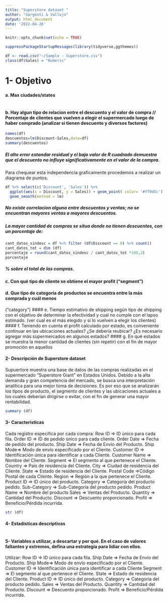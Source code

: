 ---
title: "Superstore dataset "
author: "Sargenti & Vallejo"
output: html_document
date: '2022-04-26'
---
```{r setup, include=FALSE}
knitr::opts_chunk$set(echo = TRUE)
```

```{r,libraries}
suppressPackageStartupMessages(library(tidyverse,ggthemes))

```

```{r}
df <- read.csv("~/Sample - Superstore.csv")
class(df$Sales) = "Numeric"
```

# 1-	Objetivo
#### a. Max ciudades/states
```{r}

```
#### b. Hay algun tipo de relacion entre el descuento y el valor de compra // Porcentaje de clientes que vuelven a elegir el supermercado luego de haber comprado (analizar si tienen descuento y diversos factores)
```{r}
names(df)
descuentos=lm(Discount~Sales,data=df)
summary(descuentos)
```

##### El alto error estandar residual y el bajo valor de R cuadrado demuestra que el descuento no influye significativamente en el valor de la compra.
Para chequear esta independencia graficamente procedemos a realizar un diagrama de puntos.

```{r}
df %>% select(c('Discount', 'Sales')) %>% 
  ggplot(aes(x = Discount, y = Sales)) + geom_point( color= '#ff9d5c') +
  geom_smooth(method = lm)
```

##### No existe correlacion alguna entre descuentos y ventas; no se encuentran mayores ventas a mayores descuentos.
##### La mayor cantidad de compras se situa donde no tienen descuentos, con un porcentaje de: 
```{r}
cant_datos_sindesc = df %>% filter (df$Discount == 0) %>% count()
cant_datos_tot = dim (df)
porcentaje = round(cant_datos_sindesc / cant_datos_tot *100,2)
porcentaje
```
##### % sobre el total de las compras.

#### c. Con qué tipo de cliente se obtiene el mayor profit (“segment”)
#### d. Que tipo de categoría de productos se encuentra entre la más comprada y cuál menos 
(“category”)
#### e. Tiempo estimativo de shipping según tipo de shipping con el objetivo de determinar la efectividad y cual no cumple con el lapso estimado. (ver cual es el más elegido y si lo vuelven a elegir los clientes)
#### f. Teniendo en cuenta el profit calculado por estado, es conveniente continuar en las ubicaciones actuales? ¿Se debería reubicar? ¿Es necesario agregar más supermercados en algunos estados?
#### g. En qué estados se muestra la menor cantidad de clientes (sin repetir) con el fin de mayor promoción en aquellos


#### 2-	Descripción de Superstore dataset
Supuertore muestra una base de datos de las compras realizadas en el supermercado “Superstore Giant” en Estados Unidos. Debido a la alta demanda y gran competencia del mercado, se busca una interpretación analítica para una mejor toma de decisiones.  Es por eso que se analizarán los tipos de producto, el segmento de clientes y las ubicaciones actuales a los cuales deberían dirigirse o evitar, con el fin de generar una mayor rentabilidad.

```{r}
summary (df)
```

#### 3-	Características
Cada registro especifica por cada compra: 
Row ID => ID único para cada fila.
Order ID => ID de pedido único para cada cliente.
Order Date => Fecha de pedido del producto.
Ship Date => Fecha de Envío del Producto.
Ship Mode=> Modo de envío especificado por el Cliente.
Customer ID => Identificación única para identificar a cada Cliente.
Customer Name => Nombre del Cliente.
Segment => El segmento al que pertenece el Cliente.
Country => País de residencia del Cliente.
City => Ciudad de residencia del Cliente.
State => Estado de residencia del Cliente.
Postal Code =>Código Postal de cada Cliente.
Region => Región a la que pertenece el Cliente.
Product ID => ID único del producto.
Category => Categoría del producto pedido.
Sub-Category => Sub-Categoría del producto pedido.
Product Name => Nombre del producto
Sales => Ventas del Producto.
Quantity => Cantidad del Producto.
Discount => Descuento proporcionado.
Profit => Beneficio/Pérdida incurrida.

``` {r}
str (df)
```

#### 4-	Estadísticas descriptivas
``` {r}

```

#### 5- Variables a utilizar, a descartar y por qué. En el caso de valores faltantes y extremos, defina una estrategia para lidiar con ellos.  
Utilizar:
Row ID => ID único para cada fila.
Ship Date => Fecha de Envío del Producto.
Ship Mode=> Modo de envío especificado por el Cliente.
Customer ID => Identificación única para identificar a cada Cliente
Segment => El segmento al que pertenece el Cliente.
State => Estado de residencia del Cliente.
Product ID => ID único del producto.
Category => Categoría del producto pedido.
Sales => Ventas del Producto.
Quantity => Cantidad del Producto.
Discount => Descuento proporcionado.
Profit => Beneficio/Pérdida incurrida.



